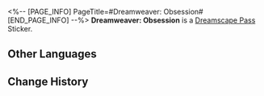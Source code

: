 <%-- [PAGE_INFO]
PageTitle=#Dreamweaver: Obsession#
[END_PAGE_INFO] --%>
{{Stub|Location information}}
{{Item Infobox
|id          = 223332
|image       = Dreamscape Pass Sticker Text.png{{subst:void|<!--$UPLOAD:<<SpriteOutput/TravelBrochure/StickFigures/TBComStickIcon.png>-<Dreamscape Pass Sticker Text.png>-<Item Icons>>-->}}
|type        = Dreamscape Pass Sticker
|type2       = A Mirage of Shooting Stars Stickers
|invCategory = 
|rarity      = 4
|effect      = 
|description = Digital stickers that can be used to decorate the pages of the Dreamtour Handbook. They come in many different styles.
|source1     = [[Learn what Yuan really thinks of her tail]]
}}
{{Description|Even if I'm destined to spend my entire life pouring concrete, I'll pour my heart and soul into every bucket of concrete!}}
'''Dreamweaver: Obsession''' is a [[Dreamscape Pass]] Sticker.

==Other Languages==
{{Other Languages
|en   = Dreamweaver: Obsession
|zhs  = 筑梦师：执念
|zht  = 築夢師：執念
|ja   = ドリームメーカー：執念
|ko   = 꿈 건축가: 집념
|es   = Soñador: Obsesión
|fr   = Tisserêve&nbsp;: Obsession
|ru   = Грёзотворец: Одержимость
|th   = นักสร้างฝัน: ยึดติด
|vi   = Kiến Trúc Sư Xây Mộng: Chấp Niệm
|de   = Traumwerker: Besessenheit
|id   = Pembangun Mimpi: Obsesi
|pt   = Tece-Sonhos: Obsessão
}}

==Change History==
{{Change History|2.0}}